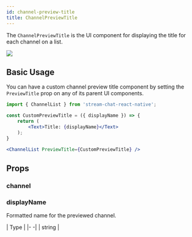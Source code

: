 ```yaml
---
id: channel-preview-title
title: ChannelPreviewTitle
---
```



The `ChannelPreviewTitle` is the UI component for displaying the title for each channel on a list.

![](../assets/api-references/components/channel-list/visual_guide_1.png) <!-- Replace with propert screenshot -->

## Basic Usage

You can have a custom channel preview title component by setting the `PreviewTitle` prop on any of its parent UI components.

```jsx
import { ChannelList } from 'stream-chat-react-native';

const CustomPreviewTitle = ({ displayName }) => {
    return (
        <Text>Title: {displayName}</Text>
    );
}

<ChannelList PreviewTitle={CustomPreviewTitle} />
```

## Props

### channel

<Channel/>

### displayName

Formatted name for the previewed channel.

| Type |
|- -|
| string |